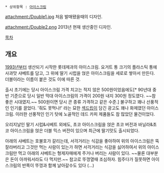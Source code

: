  * 상위항목 : [[아이스크림]]
attachment:/Double1.jpg
처음 발매됐을때의 디자인.

attachment:/Double2.png
2013년 현재 생산중인 디자인.


[[목차]]

== 개요 ==
[[1993년]]부터 생산되기 시작한 롯데제과의 아이스크림. 요거트 통 크기의 플라스틱 통에 사과맛 샤베트를 담고, 그 위에 딸기 시럽을 얹은 아이스크림을 세로로 쌓아서 만든다. 더블이라는 이름이 붙은 것도 이에 따른 것.

출시 초기에는 당시 아이스크림 가격 치고는 적지 않은 500원이었음에도[* 90년대 중반 기준으로 당시 일반 막대 아이스크림의 가격이 200원 내지 300원 정도였다. ~~참 좋은 시대였지.~~ 500원이면 당시 콘 종류 가격하고 같은 수준.] 불구하고 꽤나 선풍적인 인기를 끌었다. '줘도 못먹나!' 라는 묘한 [[섹드립]]이 담긴 광고도 꽤나 화제였던 아이스크림. 이러한 선풍적인 인기 탓에 노골적인 데드 카피 제품들도 참 많았던 물건이었다.

오리지날인 딸기 시럽&샤베트 외에도, 초코 아이스크림을 얹은 초코 버전과 바닐라&초코 아이스크림을 얹은 더블 믹스 버전이 있으며 최근에 딸기맛도 출시되었다.

아래의 샤베트는 호불호가 갈리는데, 서걱거리는 식감을 좋아하여 위의 아이스크림은 뚝 잘라버리고 그것만 먹는 사람이 있는가 하면 서걱거리는 식감을 싫어하여서 위의 아이스크림만 먹고 아래의 샤베트는 형제자매에게 주거나 버리는 사람이 있다. ~~물론 대부분은 돈이 아까워서라도 다 먹지만.~~
참고로  뚜껑열때  조심하자.  힘주다가 질못하면  아이스크림의 반쪽이 뚜껑과 함께 날아갈수도 있다 (...)
